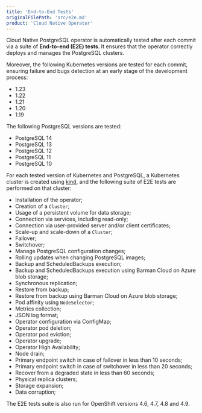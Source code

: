 ```yaml
---
title: 'End-to-End Tests'
originalFilePath: 'src/e2e.md'
product: 'Cloud Native Operator'
---
```


Cloud Native PostgreSQL operator is automatically tested after each
commit via a suite of **End-to-end (E2E) tests**. It ensures that
the operator correctly deploys and manages the PostgreSQL clusters.

Moreover, the following Kubernetes versions are tested for each commit,
ensuring failure and bugs detection at an early stage of the development
process:

-   1.23
-   1.22
-   1.21
-   1.20
-   1.19

The following PostgreSQL versions are tested:

-   PostgreSQL 14
-   PostgreSQL 13
-   PostgreSQL 12
-   PostgreSQL 11
-   PostgreSQL 10

For each tested version of Kubernetes and PostgreSQL, a Kubernetes
cluster is created using [kind](https://kind.sigs.k8s.io/),
and the following suite of E2E tests are performed on that cluster:

-   Installation of the operator;
-   Creation of a `Cluster`;
-   Usage of a persistent volume for data storage;
-   Connection via services, including read-only;
-   Connection via user-provided server and/or client certificates;
-   Scale-up and scale-down of a `Cluster`;
-   Failover;
-   Switchover;
-   Manage PostgreSQL configuration changes;
-   Rolling updates when changing PostgreSQL images;
-   Backup and ScheduledBackups execution;
-   Backup and ScheduledBackups execution using Barman Cloud on Azure blob storage;
-   Synchronous replication;
-   Restore from backup;
-   Restore from backup using Barman Cloud on Azure blob storage;
-   Pod affinity using `NodeSelector`;
-   Metrics collection;
-   JSON log format;
-   Operator configuration via ConfigMap;
-   Operator pod deletion;
-   Operator pod eviction;
-   Operator upgrade;
-   Operator High Availability;
-   Node drain;
-   Primary endpoint switch in case of failover in less than 10 seconds;
-   Primary endpoint switch in case of switchover in less than 20 seconds;
-   Recover from a degraded state in less than 60 seconds;
-   Physical replica clusters;
-   Storage expansion;
-   Data corruption;

The E2E tests suite is also run for OpenShift versions 4.6, 4.7, 4.8 and 4.9.